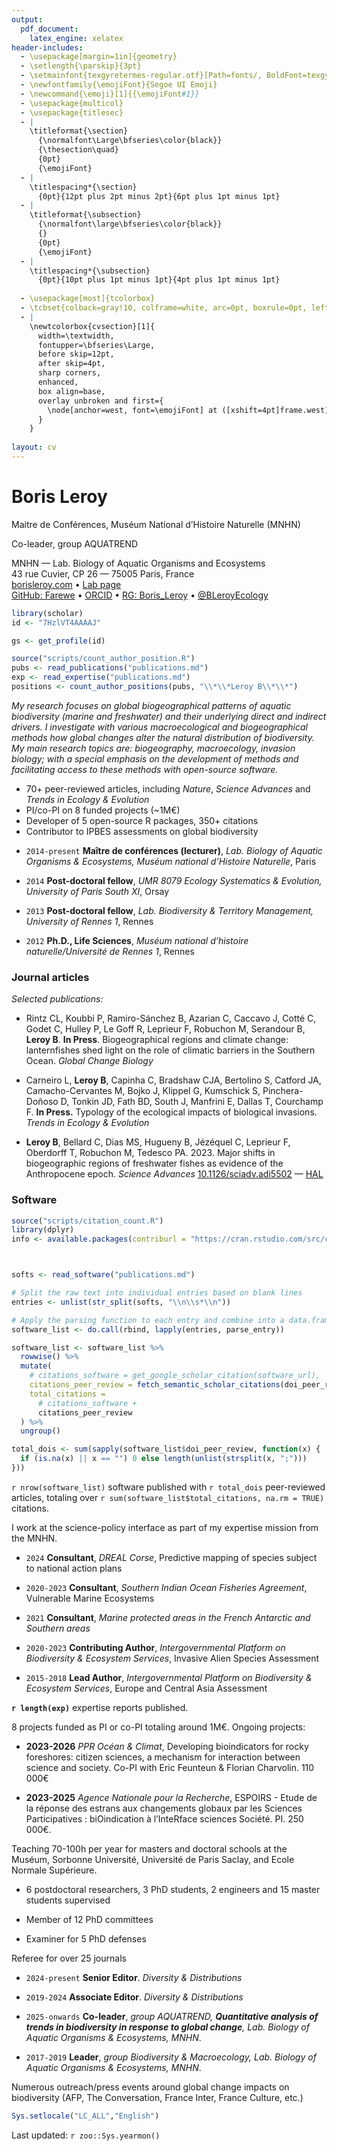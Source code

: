 ```yaml
---
output:
  pdf_document:
    latex_engine: xelatex
header-includes:
  - \usepackage[margin=1in]{geometry}
  - \setlength{\parskip}{3pt}
  - \setmainfont{texgyretermes-regular.otf}[Path=fonts/, BoldFont=texgyretermes-bold.otf, ItalicFont=texgyretermes-italic.otf, BoldItalicFont=texgyretermes-bolditalic.otf]
  - \newfontfamily{\emojiFont}{Segoe UI Emoji}
  - \newcommand{\emoji}[1]{{\emojiFont#1}}
  - \usepackage{multicol}
  - \usepackage{titlesec}
  - |
    \titleformat{\section}
      {\normalfont\Large\bfseries\color{black}}
      {\thesection\quad}
      {0pt}
      {\emojiFont}
  - |
    \titlespacing*{\section}
      {0pt}{12pt plus 2pt minus 2pt}{6pt plus 1pt minus 1pt}
  - |
    \titleformat{\subsection}
      {\normalfont\large\bfseries\color{black}}
      {}
      {0pt}
      {\emojiFont}
  - |
    \titlespacing*{\subsection}
      {0pt}{10pt plus 1pt minus 1pt}{4pt plus 1pt minus 1pt}    
      
  - \usepackage[most]{tcolorbox}
  - \tcbset{colback=gray!10, colframe=white, arc=0pt, boxrule=0pt, left=4pt, right=4pt, top=3pt, bottom=3pt}
  - |
    \newtcolorbox{cvsection}[1]{
      width=\textwidth,
      fontupper=\bfseries\Large,
      before skip=12pt,
      after skip=4pt,
      sharp corners,
      enhanced,
      box align=base,
      overlay unbroken and first={
        \node[anchor=west, font=\emojiFont] at ([xshift=4pt]frame.west) {#1};
      }
    }
  
layout: cv
---
```



# Boris Leroy
Maitre de Conférences, Muséum National d'Histoire Naturelle (MNHN)

Co-leader, group AQUATREND

\emoji{📍} MNHN — Lab. Biology of Aquatic Organisms and Ecosystems  
\emoji{📫} 43 rue Cuvier, CP 26 — 75005 Paris, France  
\emoji{🌐} [borisleroy.com](https://borisleroy.com) • [Lab page](https://borea.mnhn.fr/fr/users/boris-leroy)  
\emoji{🔗} [GitHub: Farewe](https://github.com/farewe) • [ORCID](https://orcid.org/0000-0002-7686-4302) • [RG: Boris_Leroy](https://www.researchgate.net/profile/Boris_Leroy) • [@BLeroyEcology](https://twitter.com/BLeroyEcology)


```r
library(scholar)
id <- "7HzlVT4AAAAJ"

gs <- get_profile(id)

source("scripts/count_author_position.R")
pubs <- read_publications("publications.md")
exp <- read_expertise("publications.md")
positions <- count_author_positions(pubs, "\\*\\*Leroy B\\*\\*")
```


*My research focuses on global biogeographical patterns of aquatic biodiversity (marine and freshwater) and their underlying direct and indirect drivers. I investigate with various macroecological and biogeographical methods how global changes alter the natural distribution of biodiversity. My main research topics are: biogeography, macroecology, invasion biology; with a special emphasis on the development of methods and facilitating access to these methods with open-source software. *

```{=latex}
\begin{cvsection}{\emoji{✨} Highlights}
\end{cvsection}
```

- \emoji{🧪} 70+ peer-reviewed articles, including *Nature*, *Science Advances* and *Trends in Ecology & Evolution*
- \emoji{💼} PI/co-PI on 8 funded projects (~1M€)
- \emoji{🧰} Developer of 5 open-source R packages, 350+ citations
- \emoji{🌍} Contributor to IPBES assessments on global biodiversity

```{=latex}
\begin{cvsection}{\emoji{🎓}  Education \& experience}
\end{cvsection}
```

- `2014-present`
**Maître de conférences (lecturer)**, *Lab. Biology of Aquatic Organisms & Ecosystems, Muséum national d'Histoire Naturelle*, Paris

- `2014`
**Post-doctoral fellow**, *UMR 8079 Ecology Systematics & Evolution, University of Paris South XI*, Orsay

- `2013`
**Post-doctoral fellow**, *Lab. Biodiversity & Territory Management, University of Rennes 1*, Rennes

- `2012`
**Ph.D., Life Sciences**, *Muséum national d'histoire naturelle/Université de Rennes 1*, Rennes

```{=latex}
\begin{cvsection}{\emoji{📚} Publications}
\end{cvsection}
```

### \emoji{📰} Journal articles

```{=latex}
\begin{multicols}{2}
\emoji{📄} `r length(pubs)` peer-reviewed articles  

\emoji{📊} h-index: \textbf{`r gs$h_index`}, i10-index: \textbf{`r gs$i10_index`}  

\emoji{👤} First author: \textbf{`r positions$first_author`}, Last author: \textbf{`r positions$last_author`}  

\emoji{🔗} \href{https://farewe.github.io/markdown-cv/publications.html}{Full list online}
\end{multicols}
```


*Selected publications:*

- Rintz CL, Koubbi P, Ramiro-Sánchez B, Azarian C, Caccavo J, Cotté C, Godet C, Hulley P, Le Goff R, Leprieur F, Robuchon M, Serandour B, **Leroy B**. **In Press**. Biogeographical regions and climate change: lanternfishes shed light on the role of climatic barriers in the Southern Ocean. *Global Change Biology*


- Carneiro L, **Leroy B**, Capinha C, Bradshaw CJA, Bertolino S, Catford JA, Camacho-Cervantes M, Bojko J, Klippel G, Kumschick S,  Pinchera-Doñoso D, Tonkin JD, Fath BD, South J, Manfrini E, Dallas T, Courchamp F. **In Press.** Typology of the ecological impacts of biological invasions. *Trends in Ecology & Evolution* 

- **Leroy B**, Bellard C, Dias MS, Hugueny B, Jézéquel C, Leprieur F, Oberdorff T, Robuchon M, Tedesco PA. 2023. Major shifts in biogeographic regions of freshwater fishes as evidence of the Anthropocene epoch. *Science Advances* [10.1126/sciadv.adi5502](https://doi.org/10.1126/sciadv.adi5502) --- [HAL](https://hal.science/BOREA/hal-04311267v1)

### 	\emoji{💻} Software

```r
source("scripts/citation_count.R")
library(dplyr)
info <- available.packages(contriburl = "https://cran.rstudio.com/src/contrib")



softs <- read_software("publications.md")

# Split the raw text into individual entries based on blank lines
entries <- unlist(str_split(softs, "\\n\\s*\\n"))

# Apply the parsing function to each entry and combine into a data.frame
software_list <- do.call(rbind, lapply(entries, parse_entry))

software_list <- software_list %>%
  rowwise() %>%
  mutate(
    # citations_software = get_google_scholar_citation(software_url),
    citations_peer_review = fetch_semantic_scholar_citations(doi_peer_review),
    total_citations = 
      # citations_software + 
      citations_peer_review
  ) %>%
  ungroup()

total_dois <- sum(sapply(software_list$doi_peer_review, function(x) {
  if (is.na(x) || x == "") 0 else length(unlist(strsplit(x, ";")))
}))

```

`r nrow(software_list)` software published with 
`r total_dois` peer-reviewed articles, totaling over 
`r sum(software_list$total_citations, na.rm = TRUE)` citations.

```{=latex}
\begin{cvsection}{\emoji{🧠} Expertise}
\end{cvsection}
```
I work at the science-policy interface as part of my expertise mission from the MNHN.

- `2024` **Consultant**, *DREAL Corse*, Predictive mapping of species subject to national action plans

- `2020-2023` **Consultant**, *Southern Indian Ocean Fisheries Agreement*, Vulnerable Marine Ecosystems 

- `2021` **Consultant**, *Marine protected areas in the French Antarctic and Southern areas*

- `2020-2023`
**Contributing Author**, *Intergovernmental Platform on Biodiversity & Ecosystem Services*, Invasive Alien Species Assessment

- `2015-2018`
**Lead Author**, *Intergovernmental Platform on Biodiversity & Ecosystem Services*, Europe and Central Asia Assessment


**`r length(exp)`** expertise reports published. 
```{=latex}
\begin{cvsection}{\emoji{💰} Research funding}
\end{cvsection}
```

8 projects funded as PI or co-PI totaling around 1M€. Ongoing projects:


- **2023-2026** *PPR Océan & Climat*, Developing bioindicators for rocky foreshores: citizen sciences, a mechanism for interaction between science and society. Co-PI with Eric Feunteun & Florian Charvolin. 110 000€

- **2023-2025** *Agence Nationale pour la Recherche*,
ESPOIRS - Etude de la réponse des estrans aux changements globaux par les Sciences
Participatives : biOindication à l’InteRface sciences Société. PI. 250 000€. 


```{=latex}
\begin{cvsection}{\emoji{🏫} Teaching}
\end{cvsection}
```
 	

Teaching 70-100h per year for masters and doctoral schools at the Muséum, Sorbonne Université, Université de Paris Saclay, and Ecole Normale Supérieure. 

```{=latex}
\begin{cvsection}{\emoji{🧑} Supervision \& evaluation}
\end{cvsection}
```

- 6 postdoctoral researchers, 3 PhD students, 2 engineers and 15 master students supervised

- Member of 12 PhD committees

- Examiner for 5 PhD defenses

```{=latex}
\begin{cvsection}{\emoji{📝} Professional service}
\end{cvsection}
```

Referee for over 25 journals

- `2024-present`
**Senior Editor**. *Diversity & Distributions*

- `2019-2024`
**Associate Editor**. *Diversity & Distributions*

```{=latex}
\begin{cvsection}{\emoji{🏛️} Academic service}
\end{cvsection}
```

- `2025-onwards`
**Co-leader**, *group AQUATREND, __Quantitative analysis of trends in biodiversity in response to global change__, Lab. Biology of Aquatic Organisms & Ecosystems, MNHN*.

- `2017-2019`
**Leader**, *group Biodiversity & Macroecology, Lab. Biology of Aquatic Organisms & Ecosystems, MNHN*.
```{=latex}
\begin{cvsection}{\emoji{📣} Outreach}
\end{cvsection}
```

Numerous outreach/press events around global change impacts on biodiversity
(AFP, The Conversation, France Inter, France Culture, etc.)


```r
Sys.setlocale("LC_ALL","English")
```
Last updated: `r zoo::Sys.yearmon()`
